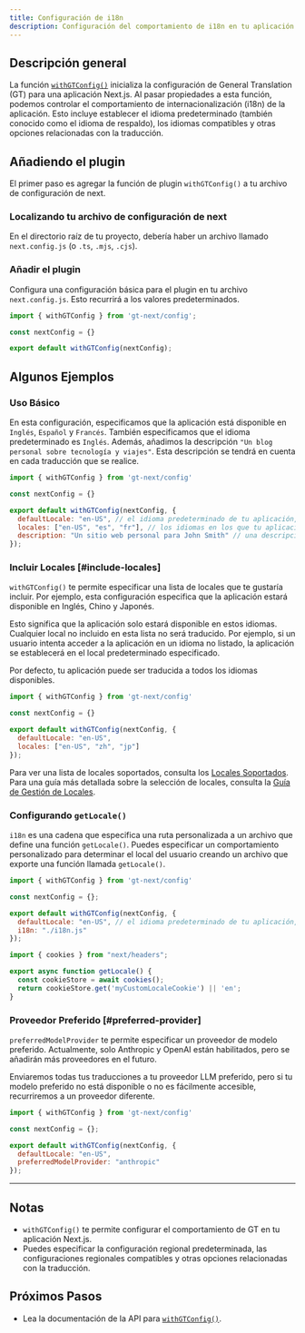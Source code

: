 ```yaml
---
title: Configuración de i18n
description: Configuración del comportamiento de i18n en tu aplicación Next.js
---
```


## Descripción general

La función [`withGTConfig()`](/docs/next/api/config/withGTConfig) inicializa la configuración de General Translation (GT) para una aplicación Next.js.
Al pasar propiedades a esta función, podemos controlar el comportamiento de internacionalización (i18n) de la aplicación.
Esto incluye establecer el idioma predeterminado (también conocido como el idioma de respaldo), los idiomas compatibles y otras opciones relacionadas con la traducción.


## Añadiendo el plugin

El primer paso es agregar la función de plugin `withGTConfig()` a tu archivo de configuración de next.

### Localizando tu archivo de configuración de next

En el directorio raíz de tu proyecto, debería haber un archivo llamado `next.config.js` (o `.ts`, `.mjs`, `.cjs`).

<Files>
  <Folder name="my-app" defaultOpen={true}>
    <Folder name="src" defaultOpen>
      <Folder name="app">
        <File name="page.js" />
      </Folder>
      <Folder name="components">
        <File name="Header.js" />
        <File name="Footer.js" />
      </Folder>
    </Folder>
    <Folder name="public">
      <File name="favicon.ico" />
    </Folder>
    <File name="next.config.js" />
    <File name=".gitignore" />
    <File name="package.json" />
    <File name="README.md" />
  </Folder>
</Files>

### Añadir el plugin

Configura una configuración básica para el plugin en tu archivo `next.config.js`.
Esto recurrirá a los valores predeterminados.

```js title="next.config.mjs" copy
import { withGTConfig } from 'gt-next/config';

const nextConfig = {}

export default withGTConfig(nextConfig);
```

## Algunos Ejemplos

### Uso Básico

En esta configuración, especificamos que la aplicación está disponible en `Inglés`, `Español` y `Francés`.
También especificamos que el idioma predeterminado es `Inglés`.
Además, añadimos la descripción `"Un blog personal sobre tecnología y viajes"`.
Esta descripción se tendrá en cuenta en cada traducción que se realice.

```js title="next.config.mjs" copy
import { withGTConfig } from 'gt-next/config'

const nextConfig = {}

export default withGTConfig(nextConfig, {
  defaultLocale: "en-US", // el idioma predeterminado de tu aplicación, generalmente "en" o "en-US"
  locales: ["en-US", "es", "fr"], // los idiomas en los que tu aplicación está disponible
  description: "Un sitio web personal para John Smith" // una descripción en lenguaje natural de tu sitio utilizada para ayudar en la traducción
});
```

### Incluir Locales [#include-locales]

`withGTConfig()` te permite especificar una lista de locales que te gustaría incluir.
Por ejemplo, esta configuración especifica que la aplicación estará disponible en Inglés, Chino y Japonés.

Esto significa que la aplicación solo estará disponible en estos idiomas.
Cualquier local no incluido en esta lista no será traducido.
Por ejemplo, si un usuario intenta acceder a la aplicación en un idioma no listado, la aplicación se establecerá en el local predeterminado especificado.

<Callout>
    Por defecto, tu aplicación puede ser traducida a todos los idiomas disponibles.
</Callout>

```js title="next.config.mjs"
import { withGTConfig } from 'gt-next/config'

const nextConfig = {}

export default withGTConfig(nextConfig, {
  defaultLocale: "en-US",
  locales: ["en-US", "zh", "jp"]
});

```

Para ver una lista de locales soportados, consulta los [Locales Soportados](/docs/reference/supported-locales).
Para una guía más detallada sobre la selección de locales, consulta la [Guía de Gestión de Locales](/docs/next/reference/locale-management).

### Configurando `getLocale()`

`i18n` es una cadena que especifica una ruta personalizada a un archivo que define una función `getLocale()`.
Puedes especificar un comportamiento personalizado para determinar el local del usuario creando un archivo que exporte una función llamada `getLocale()`.

```js title="myapp/next.config.mjs" copy
import { withGTConfig } from 'gt-next/config'

const nextConfig = {};

export default withGTConfig(nextConfig, {
  defaultLocale: "en-US", // el idioma predeterminado de tu aplicación, generalmente "en" o "en-US"
  i18n: "./i18n.js"
});
```


```js title="myapp/i18n.js" copy
import { cookies } from "next/headers";

export async function getLocale() {
  const cookieStore = await cookies();
  return cookieStore.get('myCustomLocaleCookie') || 'en';
}
```

### Proveedor Preferido [#preferred-provider]

`preferredModelProvider` te permite especificar un proveedor de modelo preferido.
Actualmente, solo Anthropic y OpenAI están habilitados, pero se añadirán más proveedores en el futuro.

Enviaremos todas tus traducciones a tu proveedor LLM preferido, pero si tu modelo preferido no está disponible o no es fácilmente accesible, recurriremos a un proveedor diferente.

```js title="next.config.mjs" copy
import { withGTConfig } from 'gt-next/config'

const nextConfig = {};

export default withGTConfig(nextConfig, {
  defaultLocale: "en-US",
  preferredModelProvider: "anthropic"
});
```

---

## Notas
 * `withGTConfig()` te permite configurar el comportamiento de GT en tu aplicación Next.js.
 * Puedes especificar la configuración regional predeterminada, las configuraciones regionales compatibles y otras opciones relacionadas con la traducción.


## Próximos Pasos
 * Lea la documentación de la API para [`withGTConfig()`](/docs/next/api/config/withGTConfig).
